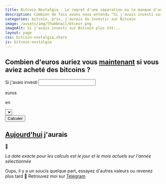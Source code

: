 ```yaml
---
title: Bitcoin Nostalgia - Le regret d'une séparation ou le manque d'une rencontre
description: Combien de fois avons nous entendu "Si j'avais investi sur Bitcoin plus tôt..." ou "Si j'avais gardé mes bitcoins en 2013...". Ces plaignants seraient aujourd'hui assis sur un patrimoine me foi confortable. Les chiffres le montrent, cette page les montre
categories: bitcoin, prix, j'aurais du investir sur Bitcoin
image: /assets/img/thumbnail/btceur.png
imageAlt: Si j'avais investi sur Bitcoin plus tôt...
layout: page
css: bitcoin-nostalgia,share
js: bitcoin-nostalgia
---
```


<section id="banner">
  <h1>Combien d'euros auriez vous <u>maintenant</u> si vous aviez acheté des bitcoins ?</h1>
  <div className="row-content">
    <div className="invested-container">
      <label>
        Si j'avais investi
      </label>
      <input type="number" name="euros-invested" defaultValue="1" />
      <p>
        euros
      </p>
    </div>
    <div className="in-date-container">
      <p>en</p>
      <select name="year" id="year-picker">
      </select>
    </div>
    <button id="wanna-cry" className="btn plain">Calculer</button>
  </div>
  <div className="row-content">
    <h2><u>Aujourd'hui</u> j'aurais</h2>
    <p id="pl-result">🤔</p>
  </div>
  <i className="infos">La date exacte pour les calculs est le jour et le mois actuels sur l'année sélectionnée</i>
  <p className="error" id="error-display">
    Oups, il y a un soucis quelque part, essayez d'autres valeurs ou revenez plus tard 🤨 Retrouvez moi sur <a href="https://t.me/Bl0cs" target="_blank">Telegram</a>
  </p>
  <ShareButton
    social="twitter"
    text="Combien auriez vous si vous aviez investi des euros sur Bitcoin plus tôt ? Sur https://blocs.fr/bitcoin-nostalgia"
    id="btceur-twitter"
  />
</section>